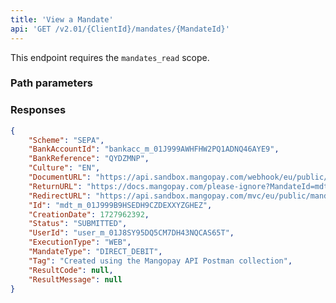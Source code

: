 ```yaml
---
title: 'View a Mandate'  
api: 'GET /v2.01/{ClientId}/mandates/{MandateId}'  
---
```




This endpoint requires the `mandates_read` scope.

### Path parameters  

<MandateId />  

### Responses  

<AccordionGroup><Accordion title="200">  

<SchemeResponse />  

<BankAccountId1Response />  

<BankReferenceResponse />  

<Culture5Response />  

<DocumentURLResponse />  

<ReturnURL2Response />  

<RedirectURLResponse />  

<IdResponse />  

<CreationDateResponse />  

<Status9Response />  

<UserId2Response />  

<ExecutionType1Response />  

<MandateTypeResponse />  

<Tag2Response />  

<ResultCodeResponse />  

<ResultMessageResponse /></Accordion></AccordionGroup>  

<ResponseExample>  

```json 200  
{
    "Scheme": "SEPA",
    "BankAccountId": "bankacc_m_01J999AWHFHW2PQ1ADNQ46AYE9",
    "BankReference": "QYDZMNP",
    "Culture": "EN",
    "DocumentURL": "https://api.sandbox.mangopay.com/webhook/eu/public/mandates/e8a73d/dfbdce2a12a442bfae973e56777b3ddb/document?version=2.01",
    "ReturnURL": "https://docs.mangopay.com/please-ignore?MandateId=mdt_m_01J999B9HSEDH9CZDEXXYZGHEZ",
    "RedirectURL": "https://api.sandbox.mangopay.com/mvc/eu/public/mandates/e8a73d/dfbdce2a12a442bfae973e56777b3ddb/confirmation?version=2.01",
    "Id": "mdt_m_01J999B9HSEDH9CZDEXXYZGHEZ",
    "CreationDate": 1727962392,
    "Status": "SUBMITTED",
    "UserId": "user_m_01J8SY95DQ5CM7DH43NQCAS65T",
    "ExecutionType": "WEB",
    "MandateType": "DIRECT_DEBIT",
    "Tag": "Created using the Mangopay API Postman collection",
    "ResultCode": null,
    "ResultMessage": null
}
 ```  

</ResponseExample>  

<RequestExample>  
    <PhpViewMandate />
    <NodeViewMandate />
    <RubyViewMandate />
    <JavaViewMandate />
    <PythonViewMandate />
    <NetViewMandate />
</RequestExample>